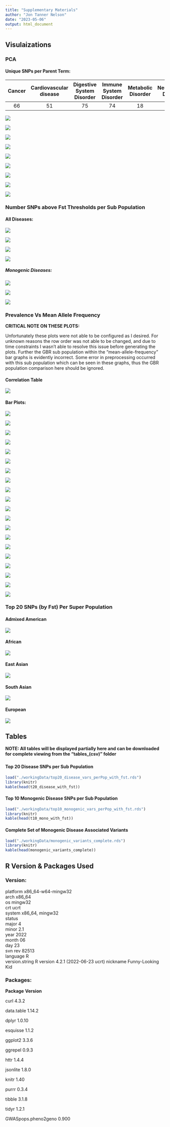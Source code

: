 ```yaml
---
title: "Supplementary Materials"
author: "Jon Tanner Nelson"
date: "2023-05-06"
output: html_document
---
```


## Visulaizations



### PCA

#### Unique SNPs per Parent Term: 

| Cancer     | Cardiovascular disease | Digestive System Disorder | Immune System Disorder | Metabolic Disorder | Neurological Disorder | Other Disease | Total |
|:------------:|:------------:|:------------:|:------------:|:------------:|:------------:|:------------:|:------------:|
| 66 | 51 | 75 | 74 | 18 | 162 | 105 | 477 |



![](./GeneralPlots/report11_12/PCA/AllVariantsPCA.PNG)

![](./GeneralPlots/report11_12/PCA/allDiseaseVariants.PNG)

![](./GeneralPlots/report11_12/PCA/PCA_allSubPopsVSmetaPop_withSuperPopulationColor.PNG)

![](./GeneralPlots/report11_12/PCA/CancerPCA.PNG)

![](./GeneralPlots/report11_12/PCA/CardiovascularPCA.PNG)

![](./GeneralPlots/report11_12/PCA/DigestiveDisorderPCA.PNG)

![](./GeneralPlots/report11_12/PCA/ImmuneDisorderPCA.PNG)

![](./GeneralPlots/report11_12/PCA/MEtabolicDisorderPCA.PNG)

![](./GeneralPlots/report11_12/PCA/NeuroDisorderPCA.PNG)



### Number SNPs above Fst Thresholds per Sub Population

#### All Diseases: 

![](./GeneralPlots/report11_12/barPlot_diseaseAbove0_2.png)

![](./GeneralPlots/report11_12/barPlot_diseaseAbove0_3.png)

![](./GeneralPlots/report11_12/barPlot_diseaseAbove4.png)

![](./GeneralPlots/report11_12/barPlot_diseaseAbove0_5.png)


##### Monogenic Diseases: 

![](./GeneralPlots/report11_12/barPlot_monogenic_AllAbove0_2.png)

![](./GeneralPlots/report11_12/barPlot_monogenic_AllAbove0_3.png)


![](./GeneralPlots/report11_12/barPlot_monogenic_AllAbove0_4.png)




### Prevalence Vs Mean Allele Frequency

**CRITICAL NOTE ON THESE PLOTS:** 

Unfortunately these plots were not able to be configured as I desired. For unknown reasons the row order was not able to be changed, and due to time constraints I wasn't able to resolve this issue before generating the plots. Further the GBR sub population within the "mean-allele-frequency" bar graphs is evidently incorrect. Some error in preprocessing occurred with this sub population which can be seen in these graphs, thus the GBR population comparison here should be ignored. 

#### Correlation Table

![](./GeneralPlots/final_report_plots/correlation_table.PNG)


#### Bar Plots: 

![](./GeneralPlots/final_report_plots/meanAlleleFreq_ Asthma .png)

![](./GeneralPlots/final_report_plots/prevalence_ Asthma .png)

![](./GeneralPlots/final_report_plots/meanAlleleFreq_ Breast cancer .png)

![](./GeneralPlots/final_report_plots/prevalence_ Breast cancer .png)

![](./GeneralPlots/final_report_plots/meanAlleleFreq_ Colorectal cancer .png)

![](./GeneralPlots/final_report_plots/prevalence_ Colorectal cancer .png)

![](./GeneralPlots/final_report_plots/meanAlleleFreq_ Cystic Fibrosis .png)

![](./GeneralPlots/final_report_plots/prevalence_ Cystic Fibrosis .png)

![](./GeneralPlots/final_report_plots/meanAlleleFreq_ Hypertension .png)

![](./GeneralPlots/final_report_plots/prevalence_ Hypertension .png)

![](./GeneralPlots/final_report_plots/meanAlleleFreq_ Inflammatory bowel disease .png)

![](./GeneralPlots/final_report_plots/prevalence_ Inflammatory bowel disease .png)

![](./GeneralPlots/final_report_plots/meanAlleleFreq_ Multiple sclerosis .png)

![](./GeneralPlots/final_report_plots/prevalence_ Multiple sclerosis .png)

![](./GeneralPlots/final_report_plots/meanAlleleFreq_ Phenylketonuria .png)

![](./GeneralPlots/final_report_plots/prevalence_ Phenylketonuria .png)

![](./GeneralPlots/final_report_plots/meanAlleleFreq_ Prostate cancer .png)

![](./GeneralPlots/final_report_plots/prevalence_ Prostate cancer .png)

![](./GeneralPlots/final_report_plots/meanAlleleFreq_ Type 2 diabetes .png)

![](./GeneralPlots/final_report_plots/prevalence_ Type 2 diabetes .png)





### Top 20 SNPs (by Fst) Per Super Population 

#### Admixed American

![](./GeneralPlots/report11_12/admixedAmerican_top20variants.PNG)

#### African

![](./GeneralPlots/report11_12/African_top20variants.PNG)

#### East Asian 

![](./GeneralPlots/report11_12/EastAsian_top20variants.PNG)

#### South Asian

![](./GeneralPlots/report11_12/SouthAsian_top20variants.PNG)

#### European 

![](./GeneralPlots/report11_12/European_top20variants.PNG)




## Tables



**NOTE: All tables will be displayed partially here and can be downloaded for complete viewing from the "tables_(csv)" folder**

### 


#### Top 20 Disease SNPs per Sub Population

```r
load("./workingData/top20_disease_vars_perPop_with_fst.rds")
library(knitr)
kable(head(t20_disease_with_fst))
```


#### Top 10 Monogenic Disease SNPs per Sub Population


```r
load("./workingData/top10_monogenic_vars_perPop_with_fst.rds")
library(knitr)
kable(head(t10_mono_with_fst))
```



#### Complete Set of Monogenic Disease Associated Variants

```r
load("./workingData/monogenic_variants_complete.rds")
library(knitr)
kable(head(monogenic_variants_complete))
```




## R Version & Packages Used

### Version: 
                               
platform       x86_64-w64-mingw32               
arch           x86_64                           
os             mingw32                          
crt            ucrt                             
system         x86_64, mingw32                  
status                                          
major          4                                
minor          2.1                              
year           2022                             
month          06                               
day            23                               
svn rev        82513                            
language       R                                
version.string R version 4.2.1 (2022-06-23 ucrt)
nickname       Funny-Looking Kid         


### Packages: 

**Package**       **Version**

curl                4.3.2

data.table         1.14.2

dplyr              1.0.10

esquisse            1.1.2

ggplot2             3.3.6

ggrepel             0.9.3

httr                1.4.4

jsonlite            1.8.0

knitr               1.40

purrr               0.3.4

tibble              3.1.8

tidyr               1.2.1

GWASpops.pheno2geno 0.900






































































